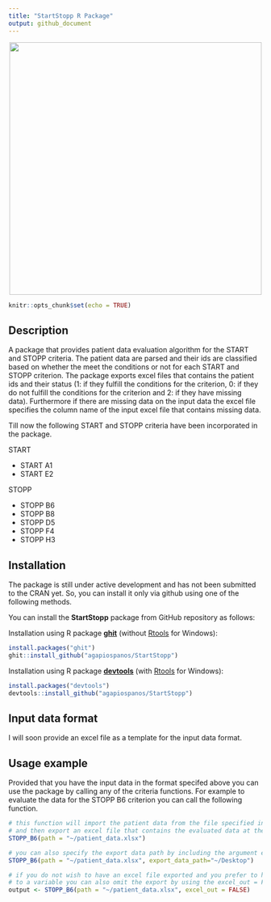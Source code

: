 ```yaml
---
title: "StartStopp R Package"
output: github_document
---
```


<img src="man/figures/start-stopp-logo.png" width=500 style="margin: 0 auto; display: block;"/>

```r
knitr::opts_chunk$set(echo = TRUE)
```

## Description

A package that provides patient data evaluation algorithm for the START and STOPP criteria. The patient data are parsed and their ids are classified based on whether the meet the conditions or not for each START and STOPP criterion. The package exports excel files that contains the patient ids and their status (1: if they fulfill the conditions for the criterion, 0: if they do not fulfill the conditions for the criterion and 2: if they have missing data). Furthermore if there are missing data on the input data the excel file specifies the column name of the input excel file that contains missing data.

Till now the following START and STOPP criteria have been incorporated in the package.

START

- START A1
- START E2

STOPP

- STOPP B6
- STOPP B8
- STOPP D5
- STOPP F4
- STOPP H3

## Installation

The package is still under active development and has not been submitted to the CRAN yet. So, you can install it only via github using one of the following methods.

You can install the **StartStopp** package from GitHub repository as follows:

Installation using R package **[ghit](https://cran.r-project.org/package=ghit)** (without [Rtools](https://cran.r-project.org/bin/windows/Rtools/) for Windows):

```r
install.packages("ghit")
ghit::install_github("agapiospanos/StartStopp")
```

Installation using R package **[devtools](https://cran.r-project.org/package=devtools)** (with [Rtools](https://cran.r-project.org/bin/windows/Rtools/) for Windows):

```r
install.packages("devtools")
devtools::install_github("agapiospanos/StartStopp")
```

## Input data format

I will soon provide an excel file as a template for the input data format.

## Usage example

Provided that you have the input data in the format specifed above you can use the package by calling any of the criteria functions. For example to evaluate the data for the STOPP B6 criterion you can call the following function.

```r
# this function will import the patient data from the file specified in path argument 
# and then export an excel file that contains the evaluated data at the working directory
STOPP_B6(path = "~/patient_data.xlsx")

# you can also specify the export data path by including the argument export_data_path
STOPP_B6(path = "~/patient_data.xlsx", export_data_path="~/Desktop")

# if you do not wish to have an excel file exported and you prefer to have the data assigned 
# to a variable you can also omit the export by using the excel_out = FALSE
output <- STOPP_B6(path = "~/patient_data.xlsx", excel_out = FALSE)
```
